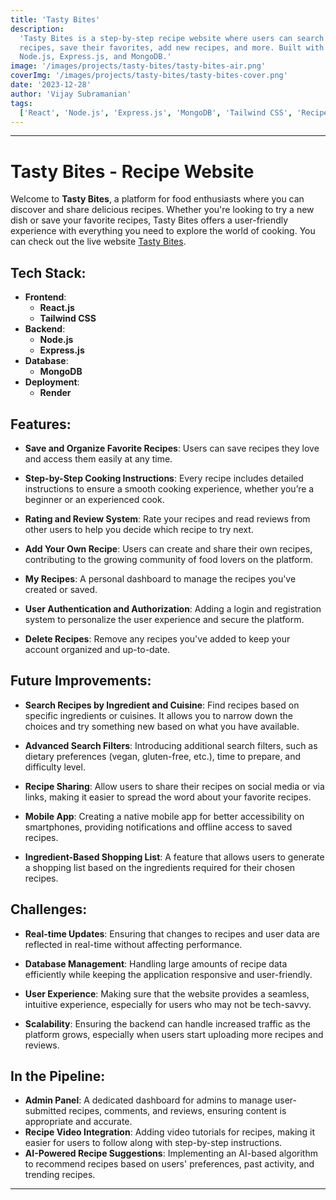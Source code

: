 ```yaml
---
title: 'Tasty Bites'
description:
  'Tasty Bites is a step-by-step recipe website where users can search for
  recipes, save their favorites, add new recipes, and more. Built with React,
  Node.js, Express.js, and MongoDB.'
image: '/images/projects/tasty-bites/tasty-bites-air.png'
coverImg: '/images/projects/tasty-bites/tasty-bites-cover.png'
date: '2023-12-28'
author: 'Vijay Subramanian'
tags:
  ['React', 'Node.js', 'Express.js', 'MongoDB', 'Tailwind CSS', 'Recipe App']
---
```


---

# Tasty Bites - Recipe Website

Welcome to **Tasty Bites**, a platform for food enthusiasts where you can
discover and share delicious recipes. Whether you're looking to try a new dish
or save your favorite recipes, Tasty Bites offers a user-friendly experience
with everything you need to explore the world of cooking. You can check out the
live website [Tasty Bites](https://cookingnotes-frontend.onrender.com/).

## Tech Stack:

- **Frontend**:
  - **React.js**
  - **Tailwind CSS**
- **Backend**:
  - **Node.js**
  - **Express.js**
- **Database**:
  - **MongoDB**
- **Deployment**:
  - **Render**

## Features:

- **Save and Organize Favorite Recipes**: Users can save recipes they love and
  access them easily at any time.

- **Step-by-Step Cooking Instructions**: Every recipe includes detailed
  instructions to ensure a smooth cooking experience, whether you’re a beginner
  or an experienced cook.

- **Rating and Review System**: Rate your recipes and read reviews from other
  users to help you decide which recipe to try next.

- **Add Your Own Recipe**: Users can create and share their own recipes,
  contributing to the growing community of food lovers on the platform.

- **My Recipes**: A personal dashboard to manage the recipes you've created or
  saved.

- **User Authentication and Authorization**: Adding a login and registration
  system to personalize the user experience and secure the platform.

- **Delete Recipes**: Remove any recipes you've added to keep your account
  organized and up-to-date.

## Future Improvements:

- **Search Recipes by Ingredient and Cuisine**: Find recipes based on specific
  ingredients or cuisines. It allows you to narrow down the choices and try
  something new based on what you have available.

- **Advanced Search Filters**: Introducing additional search filters, such as
  dietary preferences (vegan, gluten-free, etc.), time to prepare, and
  difficulty level.

- **Recipe Sharing**: Allow users to share their recipes on social media or via
  links, making it easier to spread the word about your favorite recipes.

- **Mobile App**: Creating a native mobile app for better accessibility on
  smartphones, providing notifications and offline access to saved recipes.

- **Ingredient-Based Shopping List**: A feature that allows users to generate a
  shopping list based on the ingredients required for their chosen recipes.

## Challenges:

- **Real-time Updates**: Ensuring that changes to recipes and user data are
  reflected in real-time without affecting performance.
- **Database Management**: Handling large amounts of recipe data efficiently
  while keeping the application responsive and user-friendly.
- **User Experience**: Making sure that the website provides a seamless,
  intuitive experience, especially for users who may not be tech-savvy.

- **Scalability**: Ensuring the backend can handle increased traffic as the
  platform grows, especially when users start uploading more recipes and
  reviews.

## In the Pipeline:

- **Admin Panel**: A dedicated dashboard for admins to manage user-submitted
  recipes, comments, and reviews, ensuring content is appropriate and accurate.
- **Recipe Video Integration**: Adding video tutorials for recipes, making it
  easier for users to follow along with step-by-step instructions.
- **AI-Powered Recipe Suggestions**: Implementing an AI-based algorithm to
  recommend recipes based on users' preferences, past activity, and trending
  recipes.

---
